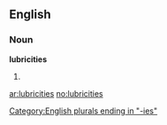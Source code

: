 ==English==

===Noun===
'''lubricities'''

# {{plural of|[[lubricity]]}}

[[Category:English plurals ending in "-ies"]]

[[ar:lubricities]]
[[no:lubricities]]